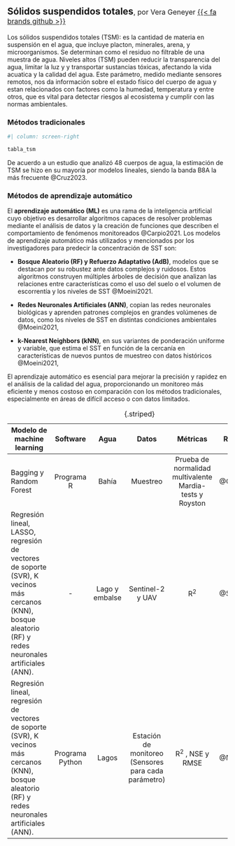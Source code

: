 ## Sólidos suspendidos totales<span style="font-weight:normal; font-size: 1rem">, por Vera Geneyer [{{< fa brands github >}}](https://github.com/VeraGeneyer)</span> {toc-text="Sólidos suspendidos totales"}

Los sólidos suspendidos totales (TSM): es la cantidad de materia en suspensión en el agua, que incluye placton, minerales, arena, y microorganismos. Se determinan como el residuo no filtrable de una muestra de agua. Niveles altos (TSM) pueden reducir la transparencia del agua, limitar la luz y y transportar sustancias tóxicas, afectando la vida acuatica y la calidad del agua.
Este parámetro, medido mediante sensores remotos, nos da información sobre el estado físico del cuerpo de agua y estan relacionados con factores como la humedad, temperatura y entre otros, que es vital para detectar riesgos al ecosistema y cumplir con las normas ambientales.

### Métodos tradicionales

```r
#| column: screen-right

tabla_tsm
```

De acuerdo a un estudio que analizó 48 cuerpos de agua, la estimación de TSM se hizo en su mayoría por modelos lineales, siendo la banda B8A la más frecuente @Cruz2023.

### Métodos de aprendizaje automático

El **aprendizaje automático (ML)**  es una rama de la inteligencia artificial cuyo objetivo es desarrollar algoritmos capaces de resolver problemas mediante el análisis de datos y la creación de funciones que describen el comportamiento de fenómenos monitoreados @Carpio2021. Los modelos de aprendizaje automático más utilizados y mencionados por los investigadores para predecir la concentración de SST son:

* **Bosque Aleatorio (RF) y Refuerzo Adaptativo (AdB)**, modelos que se destacan por su robustez ante datos complejos y ruidosos. Estos algoritmos construyen múltiples árboles de decisión que analizan las relaciones entre características como el uso del suelo o el volumen de escorrentía y los niveles de SST @Moeini2021.

* **Redes Neuronales Artificiales (ANN)**, copian las redes neuronales biológicas y aprenden patrones complejos en grandes volúmenes de datos, como los niveles de SST en distintas condiciones ambientales @Moeini2021,

* **k-Nearest Neighbors (kNN)**, en sus variantes de ponderación uniforme y variable, que estima el SST en función de la cercanía en características de nuevos puntos de muestreo con datos históricos @Moeini2021,


El aprendizaje automático es esencial para mejorar la precisión y rapidez en el análisis de la calidad del agua, proporcionando un monitoreo más eficiente y menos costoso en comparación con los métodos tradicionales, especialmente en áreas de difícil acceso o con datos limitados.

::: {.column-screen-right}

| **Modelo de machine learning**                                                                                                                                |       **Software**       |        **Agua**       |                          **Datos**                          |                            **Métricas**                           | **Referencias** |
|---------------------------------------------------------------------------------------------------------------------------------------------------------------------|:------------------------:|:---------------------:|:-----------------------------------------------------------:|:-----------------------------------------------------------------:|-----------------|
|     Bagging y Random Forest                                                                                                                                         |        Programa   R      |          Bahía        |                           Muestreo                          |     Prueba   de normalidad multivalente Mardia-tests y Royston    | @Carpio2021     |
|     Regresión lineal, LASSO, regresión de vectores de soporte (SVR), K vecinos más cercanos   (KNN), bosque aleatorio (RF) y redes neuronales artificiales (ANN).   |             -            |     Lago y embalse    |                       Sentinel-2 y UAV                      |                                 R<sup>2</sup>                                | @Silveira2020   |
|     Regresión lineal, regresión de vectores de soporte (SVR), K vecinos más cercanos (KNN),   bosque aleatorio (RF) y redes neuronales artificiales (ANN).          |     Programa   Python    |          Lagos        |     Estación de monitoreo (Sensores para cada parámetro)    |                          R<sup>2</sup>   , NSE y RMSE                        | @Moeini2021     |

: {.striped}

:::
